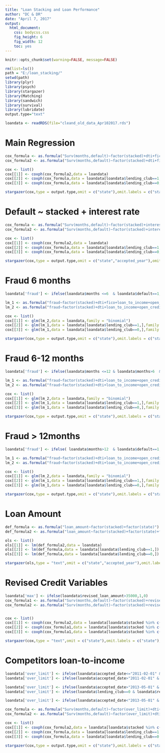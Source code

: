 ```yaml
---
title: "Loan Stacking and Loan Performance"
author: "DC & DR"
date: "April 7, 2017"
output: 
  html_document: 
    css: bodycss.css
    fig_height: 6
    fig_width: 12
    toc: yes
---
```

```r
knitr::opts_chunk$set(warning=FALSE, message=FALSE)
```

```r
rm(list=ls())
path = "E:/loan_stacking/"
setwd(path)
library(plyr)
library(psych)
library(stargazer)
library(Matching)
library(sandwich)
library(survival)
library(lubridate)
output.type="text"

loandata <- readRDS(file="cleand_old_data_Apr102017.rds")
```

# Main Regression
```r
cox_formula <- as.formula("Surv(months,default)~factor(stacked)+dti+fico+interest_rate+loan_to_income+open_credit_lines+annual_income+credit_history_months+emp_length+factor(home_ownership)+loan_amount+factor(income_verified)+factor(term_60)+inq_last_6mths+factor(state)")
cox_formula2 <- as.formula("Surv(months,default)~factor(stacked)+dti+fico+interest_rate+loan_to_income+open_credit_lines+annual_income+credit_history_months+emp_length+factor(home_ownership)+loan_amount+factor(income_verified)+factor(term_60)+inq_last_6mths+factor(lending_club)+factor(state)")

cox <- list()
cox[[1]] <- coxph(cox_formula2,data = loandata)
cox[[2]] <- coxph(cox_formula,data = loandata[loandata$lending_club==1,])
cox[[3]] <- coxph(cox_formula,data = loandata[loandata$lending_club==0,])

stargazer(cox,type = output.type,omit = c("state"),omit.labels = c("state"),omit.stat = c("ll","logrank","max.rsq","lr","wald"),no.space = TRUE,title="COXPH")


```

# Default ~ stacked + interest rate
```r
cox_formula <- as.formula("Surv(months,default)~factor(stacked)+interest_rate+factor(state)")
cox_formula2 <- as.formula("Surv(months,default)~factor(stacked)+interest_rate*factor(lending_club)+factor(state)")

cox <- list()
cox[[1]] <- coxph(cox_formula2,data = loandata)
cox[[2]] <- coxph(cox_formula,data = loandata[loandata$lending_club==1,])
cox[[3]] <- coxph(cox_formula,data = loandata[loandata$lending_club==0,])

stargazer(cox,type = output.type,omit = c("state","accepted_year"),omit.labels = c("state","accepted year"),omit.stat = c("ll","logrank","max.rsq","lr","wald"),no.space = TRUE,title="COXPH",column.labels = c("Both","Lending Club","Prosper"))


```

# Fraud 6 months
```r
loandata['fraud'] <- ifelse(loandata$months <=6  & loandata$default==1,1,0)

lm_1 <- as.formula("fraud~factor(stacked)+dti+fico+loan_to_income+open_credit_lines+annual_income+credit_history_months+emp_length+factor(home_ownership)+loan_amount+factor(income_verified)+factor(term_60)+inq_last_6mths+factor(state)")
lm_2 <- as.formula("fraud~factor(stacked)+dti+loan_to_income+open_credit_lines+annual_income+credit_history_months+emp_length+factor(home_ownership)+loan_amount+factor(income_verified)+factor(term_60)+inq_last_6mths+factor(lending_club)+factor(state)")

cox <- list()
cox[[1]] <- glm(lm_2,data = loandata,family = "binomial")
cox[[2]] <- glm(lm_1,data = loandata[loandata$lending_club==1,],family = "binomial")
cox[[3]] <- glm(lm_1,data = loandata[loandata$lending_club==0,],family = "binomial")

stargazer(cox,type = output.type,omit = c("state"),omit.labels = c("state"),omit.stat = c("ll","logrank","max.rsq","lr","wald"),no.space = TRUE,title="Logistic Regression")


```


# Fraud 6-12 months
```r
loandata['fraud'] <- ifelse(loandata$months <=12 & loandata$months>6  & loandata$default==1,1,0)

lm_1 <- as.formula("fraud~factor(stacked)+dti+loan_to_income+open_credit_lines+annual_income+credit_history_months+emp_length+factor(home_ownership)+loan_amount+factor(income_verified)+factor(term_60)+inq_last_6mths+factor(state)")
lm_2 <- as.formula("fraud~factor(stacked)+dti+loan_to_income+open_credit_lines+annual_income+credit_history_months+emp_length+factor(home_ownership)+loan_amount+factor(income_verified)+factor(term_60)+inq_last_6mths+factor(lending_club)+factor(state)")

cox <- list()
cox[[1]] <- glm(lm_2,data = loandata,family = "binomial")
cox[[2]] <- glm(lm_1,data = loandata[loandata$lending_club==1,],family = "binomial")
cox[[3]] <- glm(lm_1,data = loandata[loandata$lending_club==0,],family = "binomial")

stargazer(cox,type = output.type,omit = c("state"),omit.labels = c("state"),omit.stat = c("ll","logrank","max.rsq","lr","wald"),no.space = TRUE,title="Logistic Regression")


```


# Fraud > 12months
```r
loandata['fraud'] <- ifelse( loandata$months>12  & loandata$default==1,1,0)

lm_1 <- as.formula("fraud~factor(stacked)+dti+loan_to_income+open_credit_lines+annual_income+credit_history_months+emp_length+factor(home_ownership)+loan_amount+factor(income_verified)+factor(term_60)+inq_last_6mths+factor(state)")
lm_2 <- as.formula("fraud~factor(stacked)+dti+loan_to_income+open_credit_lines+annual_income+credit_history_months+emp_length+factor(home_ownership)+loan_amount+factor(income_verified)+factor(term_60)+inq_last_6mths+factor(lending_club)+factor(state)")

cox <- list()
cox[[1]] <- glm(lm_2,data = loandata,family = "binomial")
cox[[2]] <- glm(lm_1,data = loandata[loandata$lending_club==1,],family = "binomial")
cox[[3]] <- glm(lm_1,data = loandata[loandata$lending_club==0,],family = "binomial")

stargazer(cox,type = output.type,omit = c("state"),omit.labels = c("state"),omit.stat = c("ll","logrank","max.rsq","lr","wald"),no.space = TRUE,title="Logistic Regression")


```

# Loan Amount
```r
def_formula <- as.formula("loan_amount~factor(stacked)+factor(state)")
def_formula2 <- as.formula("loan_amount~factor(stacked)+factor(state)+factor(lending_club)")

ols <- list()
ols[[1]] <- lm(def_formula2,data = loandata)
ols[[2]] <- lm(def_formula,data = loandata[loandata$lending_club==1,])
ols[[3]] <- lm(def_formula,data = loandata[loandata$lending_club==0,])

stargazer(ols,type = "text",omit = c("state","accepted_year"),omit.labels = c("state","accepted year"),omit.stat = c("f","rsq","ser"),title = "Loan Amount",no.space = TRUE,column.labels = c("Both","Lending Club","Prosper"))


```


# Revised Credit Variables
```r
loandata['max'] <- ifelse(loandata$revised_loan_amount>35000,1,0)
cox_formula1 <- as.formula("Surv(months,default)~factor(stacked)+revised_dti+revised_loan_to_income+revised_credit_lines+annual_income+credit_history_months+emp_length+factor(home_ownership)+loan_amount+factor(income_verified)+factor(loan_term)+inq_last_6mths+factor(state)")
cox_formula2 <- as.formula("Surv(months,default)~factor(stacked)+revised_dti+revised_loan_to_income+revised_credit_lines+annual_income+credit_history_months+emp_length+factor(home_ownership)+loan_amount+factor(income_verified)+factor(loan_term)+inq_last_6mths+factor(state)+factor(lending_club)")


cox <- list()
cox[[1]] <- coxph(cox_formula2,data = loandata[loandata$stacked %in% c(0,1),])
cox[[2]] <- coxph(cox_formula1,data = loandata[loandata$stacked %in% c(0,1) & loandata$lending_club==1,])
cox[[3]] <- coxph(cox_formula1,data = loandata[loandata$stacked %in% c(0,1) & loandata$lending_club==0,])

stargazer(cox,type = "text",omit = c("state"),omit.labels = c("state"),omit.stat = c("ll","logrank","max.rsq","lr","wald"),no.space = TRUE,title="COXPH")


```

# Competitors loan-to-income
```r
loandata['over_limit'] <- ifelse(loandata$accepted_date<="2011-02-01" & loandata$lending_club==1 &loandata$revised_loan_amount>25000,1,0)
loandata['over_limit'] <- ifelse(loandata$accepted_date>"2011-02-01" & loandata$lending_club==1 &loandata$revised_loan_amount>35000,1,loandata$over_limit)

loandata['over_limit'] <- ifelse(loandata$accepted_date>"2013-05-01" & loandata$lending_club==0 & loandata$revised_loan_amount>35000 & loandata$subgrade>3,1,loandata$over_limit)
loandata['over_limit'] <- ifelse(loandata$lending_club==0 & loandata$revised_loan_amount>25000 & loandata$subgrade<=3,1,loandata$over_limit)

loandata['over_limit'] <- ifelse(loandata$accepted_date<"2013-05-01" & loandata$lending_club==0 &loandata$revised_loan_amount>25000 &  loandata$subgrade>3,1,loandata$over_limit)

cox_formula <- as.formula("Surv(months,default)~factor(over_limit)+dti+fico+interest_rate+loan_to_income+open_credit_lines+annual_income+credit_history_months+emp_length+factor(home_ownership)+loan_amount+factor(income_verified)+factor(term_60)+inq_last_6mths+factor(state)")
cox_formula2 <- as.formula("Surv(months,default)~factor(over_limit)+dti+fico+interest_rate+loan_to_income+open_credit_lines+annual_income+credit_history_months+emp_length+factor(home_ownership)+loan_amount+factor(income_verified)+factor(term_60)+inq_last_6mths+factor(lending_club)+factor(state)")

cox <- list()
cox[[1]] <- coxph(cox_formula2,data = loandata[loandata$stacked %in% c(1),])
cox[[2]] <- coxph(cox_formula,data = loandata[loandata$lending_club==1 & loandata$stacked %in% c(1),])
cox[[3]] <- coxph(cox_formula,data = loandata[loandata$lending_club==0 & loandata$stacked %in% c(1),])

stargazer(cox,type = output.type,omit = c("state"),omit.labels = c("state"),omit.stat = c("ll","logrank","max.rsq","lr","wald"),no.space = TRUE,title="COXPH")


```

